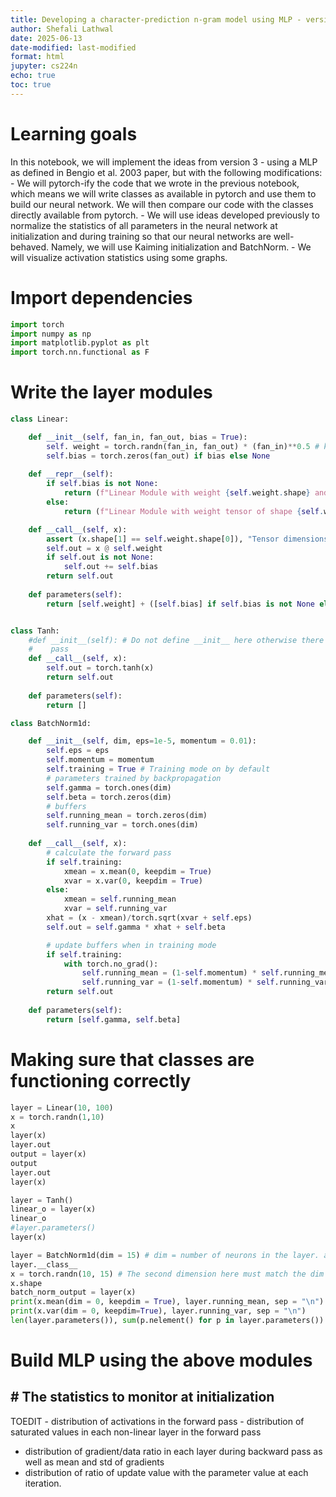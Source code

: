 ```yaml
---
title: Developing a character-prediction n-gram model using MLP - version 4
author: Shefali Lathwal
date: 2025-06-13
date-modified: last-modified
format: html
jupyter: cs224n
echo: true
toc: true
---
```

# Learning goals
In this notebook, we will implement the ideas from version 3 - using a MLP as defined in Bengio et al. 2003 paper, but with the following modifications:
- We will pytorch-ify the code that we wrote in the previous notebook, which means we will write classes as available in pytorch and use them to build our neural network. We will then compare our code with the classes directly available from pytorch.
- We will use ideas developed previously to normalize the statistics of all parameters in the neural network at initialization and during training so that our neural networks are well-behaved. Namely, we will use Kaiming initialization and BatchNorm.
- We will visualize activation statistics using some graphs.

# Import dependencies
```python
import torch
import numpy as np
import matplotlib.pyplot as plt
import torch.nn.functional as F
```

# Write the layer modules
```python
class Linear:

    def __init__(self, fan_in, fan_out, bias = True):
        self. weight = torch.randn(fan_in, fan_out) * (fan_in)**0.5 # kaiming initialization for linear layer
        self.bias = torch.zeros(fan_out) if bias else None
    
    def __repr__(self):
        if self.bias is not None:
            return (f"Linear Module with weight {self.weight.shape} and bias {self.bias.shape}")
        else:
            return (f"Linear Module with weight tensor of shape {self.weight.shape} and no bias")

    def __call__(self, x):
        assert (x.shape[1] == self.weight.shape[0]), "Tensor dimensions of input and weight do not match"
        self.out = x @ self.weight
        if self.out is not None:
            self.out += self.bias
        return self.out
    
    def parameters(self):
        return [self.weight] + ([self.bias] if self.bias is not None else [])


class Tanh:
    #def __init__(self): # Do not define __init__ here otherwise there is a strange behaviour where the __call__ function does not work properly.
    #    pass
    def __call__(self, x):
        self.out = torch.tanh(x)
        return self.out
    
    def parameters(self):
        return []

class BatchNorm1d:

    def __init__(self, dim, eps=1e-5, momentum = 0.01):
        self.eps = eps
        self.momentum = momentum
        self.training = True # Training mode on by default
        # parameters trained by backpropagation
        self.gamma = torch.ones(dim)
        self.beta = torch.zeros(dim)
        # buffers
        self.running_mean = torch.zeros(dim)
        self.running_var = torch.ones(dim)
    
    def __call__(self, x):
        # calculate the forward pass
        if self.training:
            xmean = x.mean(0, keepdim = True)
            xvar = x.var(0, keepdim = True)
        else:
            xmean = self.running_mean
            xvar = self.running_var
        xhat = (x - xmean)/torch.sqrt(xvar + self.eps)
        self.out = self.gamma * xhat + self.beta

        # update buffers when in training mode
        if self.training:
            with torch.no_grad():
                self.running_mean = (1-self.momentum) * self.running_mean + self.momentum * xmean
                self.running_var = (1-self.momentum) * self.running_var + self.momentum * xvar
        return self.out
    
    def parameters(self):
        return [self.gamma, self.beta]
```

# Making sure that classes are functioning correctly
```python
layer = Linear(10, 100)
x = torch.randn(1,10)
x
layer(x)
layer.out
output = layer(x)
output
layer.out
layer(x)
```

```python
layer = Tanh()
linear_o = layer(x)
linear_o
#layer.parameters()
layer(x)
```

```python
layer = BatchNorm1d(dim = 15) # dim = number of neurons in the layer. a mean and variance will be calculated for each neuron by taking values from the whole mini-batch
layer.__class__
x = torch.randn(10, 15) # The second dimension here must match the dim parameters of the BatchNorm1d layer.
x.shape
batch_norm_output = layer(x)
print(x.mean(dim = 0, keepdim = True), layer.running_mean, sep = "\n")
print(x.var(dim = 0, keepdim=True), layer.running_var, sep = "\n")
len(layer.parameters()), sum(p.nelement() for p in layer.parameters())
```


# Build MLP using the above modules



# The statistics to monitor at initialization
---------------------------------------
TOEDIT
- distribution of activations in the forward pass
- distribution of saturated values in each non-linear layer in the forward pass

- distribution of gradient/data ratio in each layer during backward pass as well as mean and std of gradients
- distribution of ratio of update value with the parameter value at each iteration.

